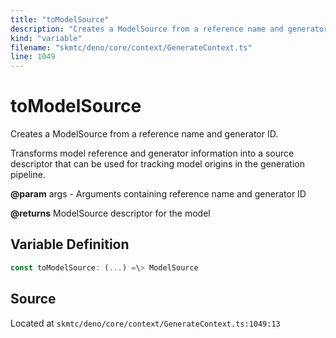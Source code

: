```yaml
---
title: "toModelSource"
description: "Creates a ModelSource from a reference name and generator ID."
kind: "variable"
filename: "skmtc/deno/core/context/GenerateContext.ts"
line: 1049
---
```


# toModelSource

Creates a ModelSource from a reference name and generator ID.

Transforms model reference and generator information into a source descriptor
that can be used for tracking model origins in the generation pipeline.


**@param** args - Arguments containing reference name and generator ID

**@returns** ModelSource descriptor for the model

## Variable Definition

```typescript
const toModelSource: (...) =\> ModelSource
```

## Source

Located at `skmtc/deno/core/context/GenerateContext.ts:1049:13`
